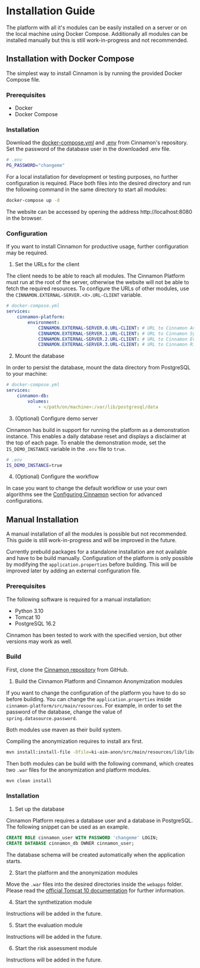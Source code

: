 # Installation Guide

The platform with all it's modules can be easily installed on a server or on the local machine using Docker Compose.
Additionally all modules can be installed manually but this is still work-in-progress and not recommended.

## Installation with Docker Compose

The simplest way to install Cinnamon is by running the provided Docker Compose file.

### Prerequisites
- Docker
- Docker Compose

### Installation

Download the [docker-compose.yml](https://github.com/KI-AIM/Cinnamon/blob/main/docker-compose.yml) and [.env](https://github.com/KI-AIM/Cinnamon/blob/main/.env) from Cinnamon's repository.
Set the password of the database user in the downloaded .env file.

```sh
# .env
PG_PASSWORD="changeme"
```

For a local installation for development or testing purposes, no further configuration is required.
Place both files into the desired directory and run the following command in the same directory to start all modules:

```bash
docker-compose up -d
```

The website can be accessed by opening the address http://localhost:8080 in the browser.

### Configuration
If you want to install Cinnamon for productive usage, further configuration may be required.

1. Set the URLs for the client

The client needs to be able to reach all modules.
The Cinnamon Platform must run at the root of the server, otherwise the website will not be able to fetch the required resources.
To configure the URLs of other modules, use the `CINNAMON.EXTERNAL-SERVER.<X>.URL-CLIENT` variable.

```yaml
# docker-compose.yml
services:
    cinnamon-platform:
        environment:
            CINNAMON.EXTERNAL-SERVER.0.URL-CLIENT: # URL to Cinnamon Anonymization
            CINNAMON.EXTERNAL-SERVER.1.URL-CLIENT: # URL to Cinnamon Synthetization
            CINNAMON.EXTERNAL-SERVER.2.URL-CLIENT: # URL to Cinnamon Evaluation
            CINNAMON.EXTERNAL-SERVER.3.URL-CLIENT: # URL to Cinnamon Risk-Assessment
```

2. Mount the database

In order to persist the database, mount the data directory from PostgreSQL to your machine:

```yaml
# docker-compose.yml
services:
    cinnamon-db:
        volumes:
            - </path/on/machine>:/var/lib/postgresql/data
```

3. (Optional) Configure demo server

Cinnamon has build in support for running the platform as a demonstration instance.
This enables a daily database reset and displays a disclaimer at the top of each page.
To enable the demonstration mode, set the `IS_DEMO_INSTANCE` variable in the `.env` file to `true`.

```sh
# .env
IS_DEMO_INSTANCE=true
```

4. (Optional) Configure the workflow

In case you want to change the default workflow or use your own algorithms see the [Configuring Cinnamon](/configuration_customization/configuration_properties) section for advanced configurations.

## Manual Installation

A manual installation of all the modules is possible but not recommended.
This guide is still work-in-progress and will be improved in the future.

Currently prebuild packages for a standalone installation are not available and have to be build manually.
Configuration of the platform is only possible by modifying the `application.properties` before building.
This will be improved later by adding an external configuration file.

### Prerequisites
The following software is required for a manual installation:
- Python 3.10
- Tomcat 10
- PostgreSQL 16.2

Cinnamon has been tested to work with the specified version, but other versions may work as well.

### Build
First, clone the [Cinnamon repository](https://github.com/KI-AIM/Cinnamon/tree/main) from GitHub.

1. Build the Cinnamon Platform and Cinnamon Anonymization modules

If you want to change the configuration of the platform you have to do so before building.
You can change the `application.properties` inside `cinnamon-platform/src/main/resources`.
For example, in order to set the password of the database, change the value of `spring.datasource.password`.

Both modules use maven as their build system.

Compiling the anonymization requires to install arx first.
```bash
mvn install:install-file -Dfile=ki-aim-anon/src/main/resources/lib/libarx-3.9.1.jar -DgroupId=org.deidentifier -DartifactId=arx -Dversion=3.9.1 -Dpackaging=jar
```

Then both modules can be build with the following command, which creates two `.war` files for the anonymization and platform modules.

```bash
mvn clean install
```

### Installation
1. Set up the database

Cinnamon Platform requires a database user and a database in PostgreSQL.
The following snippet can be used as an example.

```sql
CREATE ROLE cinnamon_user WITH PASSWORD 'changeme' LOGIN;
CREATE DATABASE cinnamon_db OWNER cinnamon_user;
```

The database schema will be created automatically when the application starts.

2. Start the platform and the anonymization modules

Move the `.war` files into the desired directories inside the `webapps` folder.
Please read the [official Tomcat 10 documentation](https://tomcat.apache.org/tomcat-10.0-doc/deployer-howto.html) for further information.

4. Start the synthetization module

Instructions will be added in the future.

5. Start the evaluation module

Instructions will be added in the future.

6. Start the risk assessment module

Instructions will be added in the future.
